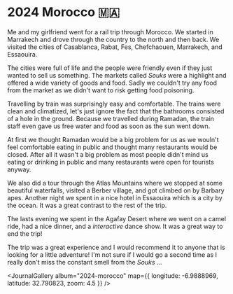# 2024 Morocco 🇲🇦

<JournalDate startDate="2024-03-09" endDate="2024-03-22" />

Me and my girlfriend went for a rail trip through Morocco. We started in Marrakech and drove through the country to the north and then back. We visited the cities of Casablanca, Rabat, Fes, Chefchaouen, Marrakech, and Essaouira.

The cities were full of life and the people were friendly even if they just wanted to sell us something. The markets called _Souks_ were a highlight and offered a wide variety of goods and food. 
Sadly we couldn't try any food from the market as we didn't want to risk getting food poisoning.

Travelling by train was surprisingly easy and comfortable. The trains were clean and climatized, let's just ignore the fact that the bathrooms consisted of a hole in the ground. 
Because we travelled during Ramadan, the train staff even gave us free water and food as soon as the sun went down.

At first we thought Ramadan would be a big problem for us as we wouln't feel comfortable eating in public and thought many restaurants would be closed. 
After all it wasn't a big problem as most people didn't mind us eating or drinking in public and many restaurants were open for tourists anyway.

We also did a tour through the Atlas Mountains where we stopped at some beautiful waterfalls, visited a Berber village, and got climbed on by Barbary apes. Another night we spent in a nice hotel in Essaouira which is a city by the ocean. It was a great contrast to the rest of the trip.

The lasts evening we spent in the Agafay Desert where we went on a camel ride, had a nice dinner, and a _interactive_ dance show. It was a great way to end the trip!

The trip was a great experience and I would recommend it to anyone that is looking for a little adventure! 
I'm not sure if I would go a second time as I really don't miss the constant smell from the _Souks_ ...

<JournalGallery album="2024-morocco" map={{ longitude: -6.9888969, latitude: 32.790823, zoom: 4.5 }} />

<OtherJournals current="2024-morocco" />